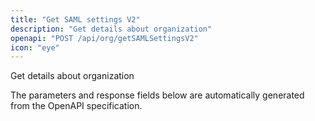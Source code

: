 ```yaml
---
title: "Get SAML settings V2"
description: "Get details about organization"
openapi: "POST /api/org/getSAMLSettingsV2"
icon: "eye"
---
```


Get details about organization

<Note>
The parameters and response fields below are automatically generated from the OpenAPI specification.
</Note>
